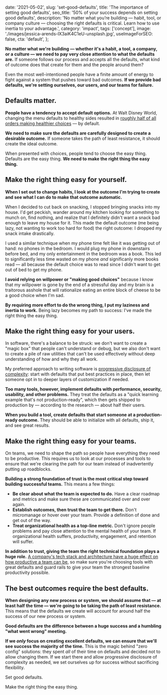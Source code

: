   date: '2021-05-02',
  slug: 'set-good-defaults',
  title: 'The importance of setting good defaults',
  seo_title: '50% of your success depends on setting good defaults',
  description:
    'No matter what you’re building — habit, tool, or company culture — choosing the right defaults is critical. Learn how to use inertia to your advantage.',
  category: 'impact',
  tags: ['concept'],
  image: './images/jessica-arends-lX3aiK4C1eU-unsplash.jpg',
  useImageForSEO: false,
  cta: 'default',
};

**No matter what we're building — whether it's a habit, a tool, a company, or a culture — we need to pay very close attention to what the defaults are.** If someone follows our process and accepts all the defaults, what kind of outcome does that create for them and the people around them?

Even the most well-intentioned people have a finite amount of energy to fight against a system that pushes toward bad outcomes. **If we provide bad defaults, we're setting ourselves, our users, and our teams for failure.**

## Defaults matter.

**People have a tendency to accept default options.** At Walt Disney World, changing the menu defaults to healthy sides resulted in [roughly half of all orders making healthier choices](https://www.journals.uchicago.edu/doi/abs/10.1086/684364) — by default. 

**We need to make sure the defaults are carefully designed to create a desirable outcome.** If someone takes the path of least resistance, it should create the ideal outcome.

When presented with choices, people tend to choose the easy thing. Defaults are the easy thing. **We need to make the right thing the easy thing.**

## Make the right thing easy for yourself.

**When I set out to change habits, I look at the outcome I'm trying to create and see what I can do to make that outcome automatic.**

When I decided to cut back on snacking, I stopped bringing snacks into my house. I'd get peckish, wander around my kitchen looking for something to munch on, find nothing, and realize that I definitely didn't want a snack bad enough to leave my house for it. This made the default outcome (me being lazy, not wanting to work too hard for food) the right outcome: I dropped my snack intake drastically.

I used a similar technique when my phone time felt like it was getting out of hand: no phones in the bedroom. I would plug my phone in downstairs before bed, and my only entertainment in the bedroom was a book. This led to significantly less time wasted on my phone _and_ significanly more books read — all because the default choice was to read since I didn't want to get out of bed to get my phone.

**I avoid relying on willpower or "making good choices"** because I know that my willpower is gone by the end of a stressful day and my brain is a traitorous asshole that will rationalize eating an entire block of cheese to be a good choice when I'm sad.

**By requiring more effort to do the wrong thing, I put my laziness and inertia to work.** Being lazy becomes my path to success: I've made the right thing the easy thing.

## Make the right thing easy for your users.

In software, there's a balance to be struck: we don't want to create a "magic box" that people can't understand or debug, but we also don't want to create a pile of raw utilities that can't be used effectively without deep understanding of how and why they all work.

My preferred approach to writing software is [progressive disclosure of complexity](/progressive-disclosure-of-complexity): start with defaults that put best practices in place, then let someone opt in to deeper layers of customization if needed.

**Too many tools, however, implement defaults with performance, security, usability, and other problems.** They treat the defaults as a "quick learning example that's not production-ready", which then gets shipped to production by — according to the research — about half their users.

**When you build a tool, create defaults that start someone at a production-ready outcome.** They should be able to initialize with all defaults, ship it, and see great results.

## Make the right thing easy for your teams.

On teams, we need to shape the path so people have everything they need to be productive. This requires us to look at our processes and tools to ensure that we're clearing the path for our team instead of inadvertently putting up roadblocks.

**Building a strong foundation of trust is the most critical step toward building successful teams.** This means a few things:

- **Be clear about what the team is expected to do.** Have a clear roadmap and metrics and make sure these are communicated over and over again.
- **Establish outcomes, then trust the team to get there.** Don't micromanage or hover over your team. Provide a definition of done and get out of the way.
- **Treat organizational health as a top-line metric.** Don't ignore people problems and pay close attention to the mental health of your team. If organizational health suffers, productivity, engagement, and retention will suffer.

**In addition to trust, giving the team the right technical foundation plays a huge role.** [A company's tech stack and architecture have a huge effect on how productive a team can be](https://enterprisejamstack.com/tech-stack-changes-culture), so make sure you're choosing tools with great defaults and guard rails to give your team the strongest baseline productivity possible.

## The best outcomes require the best defaults.

**When designing any new process or system, we should assume that — at least half the time — we're going to be taking the path of least resistance.** This means that the defaults we create will account for around half the success of our new process or system.

**Good defaults are the difference between a huge success and a humbling "what went wrong" meeting.**

**If we _only_ focus on creating excellent defaults, we can ensure that we'll see success the majority of the time.** This is the magic behind "zero config" solutions: they spent _all_ of their time on defaults and decided not to allow changing them. If we start there and allow progressive disclosure of complexity as needed, we set ourselves up for success without sacrificing flexibility.

Set good defaults.

Make the right thing the easy thing.
